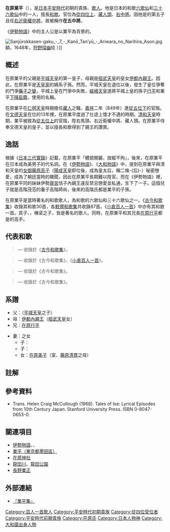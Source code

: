 {{東亞男性歷史人物
|名稱 =在原業平朝臣
|身份 =日本貴族、[[和歌|和歌]][[歌人|歌人]]
|國家 =[[日本|日本]]
|時代 =[[平安时代|平安時代]]
|最高職務 =[[右近衛權中將|右近衛權中將]]
|圖片名稱= Ariwara no Narihira.jpg
|圖片大小 =280px
|圖片說明 =
|官職 =[[藏人頭|藏人頭]]、[[右中將|右中將]]
|位階 =[[從四位上|從四位上]]
|氏族 =在原氏
|世系 = [[日本皇室|天皇家]]、[[平城天皇|平城上皇]]嫡系
|出生日期 =825年
|出生地點 =
|婚年 =
|逝世日期 =880年
|父親 ={{tsl|ja|阿保親王||阿保親王}}
|母親 =[[伊都內親王|伊都內親王]]
|妻 ={{tsl|ja|紀有常||紀有常}}之女
|兄弟 =[[在原行平|在原行平]]（兄）
|子 ={{tsl|ja|在原棟梁||在原棟梁}}<br>{{tsl|ja|在原滋春||在原滋春}}
|女 =[[在原美子|在原美子]]
|其他親屬 ={{tsl|ja|在原元方||在原元方}}（孫）
|經歷 = 
|著作 = [[業平集|業平集]]
|注釋 =
}}
{{japanese|japanese=在原  業平|kana=ありわら の なりひら|romaji=Ariwara no Narihira}}
'''在原業平'''（{{bd|825年||880年|7月9日|}}{{notetag|1=出生於[[天長_(淳和天皇)|天長]]2年，卒於[[元慶|元慶]]4年五月廿八}}），是[[日本|日本]][[平安时代|平安時代]]初期的貴族、[[歌人|歌人]]。他是日本的和歌[[六歌仙|六歌仙]]和[[三十六歌仙|三十六歌仙]]中的一人，擅長[[和歌|和歌]]。官位為[[從四位上|從四位上]]、[[藏人頭|藏人頭]]、[[右中將|右中將]]。因他是{{tsl|ja|在原氏||在原氏}}的第五子且任[[右近衛權中將|右近衛權中將]]，故被稱作'''在五中將'''。

《[[伊勢物語|伊勢物語]]》中的主人公是以業平為背景的。

[[File:Sanjūrokkasen-gaku_-_7_-_Kanō_Tan’yū_-_Ariwara_no_Narihira_Ason.jpg|thumb]]額，1648年，[[狩野探幽|狩野探幽]]绘 ）]]

==概述==
在原業平的父親是[[平城天皇|平城天皇]]的第一皇子{{tsl|ja|阿保親王||阿保親王}}，母親是[[桓武天皇|桓武天皇]]的皇女[[伊都內親王|伊都內親王]]。因此，在原業平是[[日本皇室|天皇家]]的嫡系子孫。然而，平城天皇在退位以後，發生了皇位爭奪的鬥爭[[藥子之變|藥子之變]]，平城上皇在鬥爭中失敗，[[嵯峨天皇|嵯峨天皇]]遂將平城上皇的孫子[[在原行平|行平]]和業平[[下降臣籍|下降臣籍]]，使用{{tsl|ja|在原氏||在原氏}}的名稱。

在原業平在[[仁明天皇|仁明天皇]]時期擔任[[藏人_(官職)|藏人]]之職，[[嘉祥_(仁明天皇)|嘉祥]]二年（849年）進[[從五位下|從五位下]]的官階。在[[文德天皇|文德天皇]]在位的13年裡，在原業平度過了仕途上懷才不遇的時期。[[清和天皇|清和天皇]]時期，業平被敘為[[從五位上|從五位上]]的官階，陞右馬頭、右近衛權中將、藏人頭。在原業平侍奉文德天皇的皇子{{tsl|ja|惟喬親王||惟喬親王}}，並以擅長和歌得到了親王的讚賞。
==逸話==
根據《[[日本三代實錄|日本三代實錄]]》記載，在原業平「體貌閑麗，放縱不拘」，後來，在原業平在日本成為美男子的代名詞。在《[[伊勢物語|伊勢物語]]》、《[[大和物語|大和物語]]》中，提到在原業平與清和天皇的[[女御|女御]][[藤原高子|藤原高子]]（[[陽成天皇|陽成天皇]]即位後，成為皇太后，稱二條-{后}-）秘密戀愛，成為了朝廷當時的醜聞，因此在原業平長期難以陞官。而在《伊勢物語》裡，在原業平同{{tsl|ja|惟喬親王||惟喬親王}}的妹妹伊勢[[齋宮|齋宮]]恬子內親王違反禁忌戀愛並私通，生下了一子。這個兒子就是高階茂范的養子高階師尚，後來的高階氏都是業平的子孫。

在原業平是當時著名的和歌歌人，為和歌的六歌仙和三十六歌仙之一。《[[古今和歌集|古今和歌集]]》收錄其和歌30首，各[[敕撰和歌集|敕撰和歌集]]共收錄87首。《[[百人一首|小倉百人一首]]》中亦有其和歌一首。其子{{tsl|ja|在原棟梁||在原棟梁}}、{{tsl|ja|在原滋春||在原滋春}}，棟梁之子{{tsl|ja|在原元方||元方}}，皆是著名的歌人。同時，在原業平和其兄長[[在原行平|在原行平]]都是{{tsl|ja|鷹狩||鷹狩}}的高手。

== 代表和歌 ==
<blockquote>{{lang|ja|世の中に  たえて櫻の  なかりせば  春の心は  のどけからまし}} — 收錄於《[[古今和歌集|古今和歌集]]》。</blockquote>
<blockquote>{{lang|ja|ちはやぶる  神代もきかず  龍田川  からくれなゐに  水くゝるとは}} — 收錄於《古今和歌集》、《[[百人一首|小倉百人一首]]》。</blockquote>
<blockquote>{{lang|ja|から衣  きつつなれにし  つましあれば  はるばるきぬる  たびをしぞ思ふ}} — 收錄於《古今和歌集》。</blockquote>
<blockquote>{{lang|ja|名にし負はば  いざこと問はむ  都鳥  わが思ふ人は  ありやなしやと}} — 收錄於《古今和歌集》。</blockquote>
== 系譜 ==
*父：{{tsl|ja|阿保親王||阿保親王}}（[[平城天皇|平城天皇]]之子）
*母：[[伊都內親王|伊都內親王]]（[[桓武天皇|桓武天皇]]女）
*兄：[[在原行平|在原行平]]

*妻：{{tsl|ja|紀有常||紀有常}}之女
**子：{{tsl|ja|在原棟梁||在原棟梁}}
**子：{{tsl|ja|在原滋春||在原滋春}}
**女：[[在原美子|在原美子]]（{{tsl|ja|藤原保則||藤原保則}}室、[[藤原清貫|藤原清貫]]之母）

{{皇室平安初期}}

==註解==
{{notefoot}}

==參考資料==
*Trans. Helen Craig McCullough (1968). Tales of Ise: Lyrical Episodes from 10th Century Japan. Stanford University Press. ISBN 0-8047-0653-0.

== 關連項目 ==
* [[伊勢物語|伊勢物語]]、{{tsl|ja|筒井筒||筒井筒}}、{{tsl|ja|井筒 (能)||井筒 (能)}}
* [[業平|業平（東京都墨田區）]]
* [[在原神社|在原神社]]
* [[龍田川|龍田川]]、[[奈良縣立龍田公園|龍田公園]]
* [[長野業正|長野業正]]

== 外部連結 ==
{{Wikiquote|在原業平}}
{{commonscat|Ariwara no Narihira}}
* [https://web.archive.org/web/20130109012506/http://tois.nichibun.ac.jp/database/html2/waka/waka_i077.html 『業平集』]

{{六歌仙}}
{{三十六歌仙}}
{{百人一首}}
{{時代不同歌合}}

{{Authority control}}
{{DEFAULTSORT:Ariwara no Narihira}}
[[Category:百人一首歌人|Category:百人一首歌人]]
[[Category:平安時代初期貴族|Category:平安時代初期貴族]]
[[Category:從四位受位者|Category:從四位受位者]]
[[Category:平安時代前期貴族|Category:平安時代前期貴族]]
[[Category:在原氏|Category:在原氏]]
[[Category:日本人物神|Category:日本人物神]]
[[Category:大和國出身人物|Category:大和國出身人物]]